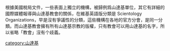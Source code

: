 根據美國稅局文件，一些表面上獨立的機構，被歸例爲山達基單位，其它有詳細的國際媒體報導與山達基教會的關係，在維基英語版分類是 Scientology Organizations，早是沒有爭議性的分類，這些機構在各地的官方分會，是同一分類。而山達基教會擁有所有山達基宗教的版權，只有教會可以用山達基的名字，所以省略「教會」沒有个歧義。

[[category:山達基|category:山達基]]